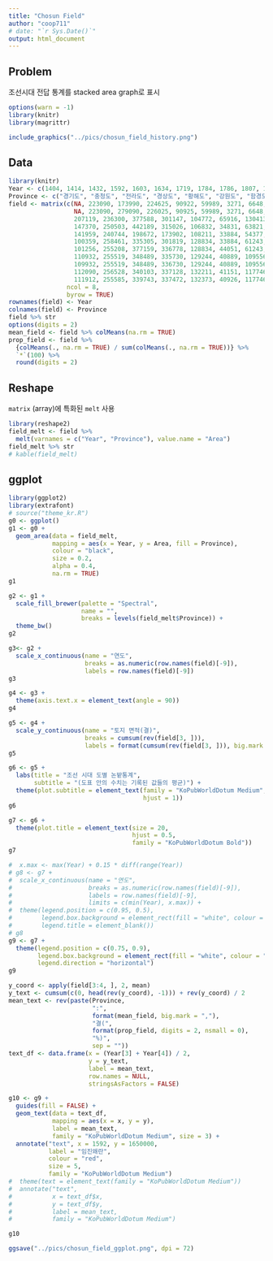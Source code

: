 ```yaml
---
title: "Chosun Field"
author: "coop711"
# date: "`r Sys.Date()`"
output: html_document
---
```


## Problem

조선시대 전답 통계를 stacked area graph로 표시

<!--
![](../pics/chosun_field.png)
-->

```r
options(warn = -1)
library(knitr)
library(magrittr)
```

```r
include_graphics("../pics/chosun_field_history.png")
```

<P style = "page-break-before:always">

## Data

```r
library(knitr)
Year <- c(1404, 1414, 1432, 1592, 1603, 1634, 1719, 1784, 1786, 1807, 1864)
Province <- c("경기도", "충청도", "전라도", "경상도", "황해도", "강원도", "함경도", "평안도")
field <- matrix(c(NA, 223090, 173990, 224625, 90922, 59989, 3271, 6648,
                  NA, 223090, 279090, 226025, 90925, 59989, 3271, 6648,
                  207119, 236300, 377588, 301147, 104772, 65916, 130413, 308751, 
                  147370, 250503, 442189, 315026, 106832, 34831, 63821, 153009,
                  141959, 240744, 198672, 173902, 108211, 33884, 54377, 153009,
                  100359, 258461, 335305, 301819, 128834, 33884, 61243, 94000,
                  101256, 255208, 377159, 336778, 128834, 44051, 61243, 90804,
                  110932, 255519, 348489, 335730, 129244, 40889, 109556, 105760,
                  109932, 255519, 348489, 336730, 129244, 40889, 109556, 106041,
                  112090, 256528, 340103, 337128, 132211, 41151, 117746, 119635, 
                  111912, 255585, 339743, 337472, 132373, 40926, 117746, 119735), 
                ncol = 8, 
                byrow = TRUE)
rownames(field) <- Year
colnames(field) <- Province
field %>% str
options(digits = 2)
mean_field <- field %>% colMeans(na.rm = TRUE)
prop_field <- field %>% 
  {colMeans(., na.rm = TRUE) / sum(colMeans(., na.rm = TRUE))} %>%
  `*`(100) %>%
  round(digits = 2)
```

<!--
<P style = "page-break-before:always">
-->

## Reshape

`matrix` (array)에 특화된 `melt` 사용

```r
library(reshape2)
field_melt <- field %>%
  melt(varnames = c("Year", "Province"), value.name = "Area")
field_melt %>% str
# kable(field_melt)
```

<P style = "page-break-before:always">

## ggplot

```r
library(ggplot2)
library(extrafont)
# source("theme_kr.R")
g0 <- ggplot()
g1 <- g0 +
  geom_area(data = field_melt, 
            mapping = aes(x = Year, y = Area, fill = Province),
            colour = "black", 
            size = 0.2, 
            alpha = 0.4, 
            na.rm = TRUE)
g1
```

<P style = "page-break-before:always">

```r
g2 <- g1 +
  scale_fill_brewer(palette = "Spectral", 
                    name = "",
                    breaks = levels(field_melt$Province)) +
  theme_bw()
g2
```

<P style = "page-break-before:always">

```r
g3<- g2 + 
  scale_x_continuous(name = "연도", 
                     breaks = as.numeric(row.names(field)[-9]),
                     labels = row.names(field)[-9])
g3
```

<P style = "page-break-before:always">

```r
g4 <- g3 +
  theme(axis.text.x = element_text(angle = 90))
g4
```

<P style = "page-break-before:always">

```r
g5 <- g4 + 
  scale_y_continuous(name = "토지 면적(결)",
                     breaks = cumsum(rev(field[3, ])),
                     labels = format(cumsum(rev(field[3, ])), big.mark = ","))
g5
```

<P style = "page-break-before:always">

```r
g6 <- g5 +
  labs(title = "조선 시대 도별 논밭통계", 
       subtitle = "(도표 안의 수치는 기록된 값들의 평균)") +
  theme(plot.subtitle = element_text(family = "KoPubWorldDotum Medium", 
                                     hjust = 1))
g6
```

<P style = "page-break-before:always">

```r
g7 <- g6 +
  theme(plot.title = element_text(size = 20, 
                                  hjust = 0.5,
                                  family = "KoPubWorldDotum Bold"))
g7
```

<P style = "page-break-before:always">

```r
#  x.max <- max(Year) + 0.15 * diff(range(Year))
# g8 <- g7 +
#  scale_x_continuous(name = "연도", 
#                     breaks = as.numeric(row.names(field)[-9]),
#                     labels = row.names(field)[-9],
#                     limits = c(min(Year), x.max)) +
#  theme(legend.position = c(0.95, 0.5),
#        legend.box.background = element_rect(fill = "white", colour = "black"),
#        legend.title = element_blank())
# g8
g9 <- g7 +
  theme(legend.position = c(0.75, 0.9),
        legend.box.background = element_rect(fill = "white", colour = "black"),
        legend.direction = "horizontal")
g9
```

```r
y_coord <- apply(field[3:4, ], 2, mean)
y_text <- cumsum(c(0, head(rev(y_coord), -1))) + rev(y_coord) / 2
mean_text <- rev(paste(Province, 
                       ":", 
                       format(mean_field, big.mark = ","), 
                       "결(", 
                       format(prop_field, digits = 2, nsmall = 0), 
                       "%)", 
                       sep = ""))
text_df <- data.frame(x = (Year[3] + Year[4]) / 2, 
                      y = y_text, 
                      label = mean_text, 
                      row.names = NULL, 
                      stringsAsFactors = FALSE)
```

<P style = "page-break-before:always">

```r
g10 <- g9 +
  guides(fill = FALSE) +
  geom_text(data = text_df, 
            mapping = aes(x = x, y = y), 
            label = mean_text, 
            family = "KoPubWorldDotum Medium", size = 3) +
  annotate("text", x = 1592, y = 1650000, 
           label = "임진왜란", 
           colour = "red",
           size = 5,
           family = "KoPubWorldDotum Medium")
#  theme(text = element_text(family = "KoPubWorldDotum Medium"))
#  annotate("text", 
#           x = text_df$x, 
#           y = text_df$y, 
#           label = mean_text, 
#           family = "KoPubWorldDotum Medium")

g10

ggsave("../pics/chosun_field_ggplot.png", dpi = 72)
```

